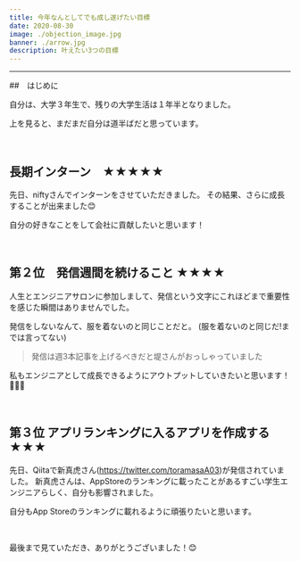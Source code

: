 ```yaml
---
title: 今年なんとしてでも成し遂げたい目標
date: 2020-08-30
image: ./objection_image.jpg
banner: ./arrow.jpg
description: 叶えたい3つの目標
---
```




---

##　はじめに

自分は、大学３年生で、残りの大学生活は１年半となりました。

上を見ると、まだまだ自分は道半ばだと思っています。

<br/>

## 長期インターン　★★★★★

先日、niftyさんでインターンをさせていただきました。
その結果、さらに成長することが出来ました😊

自分の好きなことをして会社に貢献したいと思います！

<br/>

## 第２位　発信週間を続けること ★★★★


人生とエンジニアサロンに参加しまして、発信という文字にこれほどまで重要性を感じた瞬間はありませんでした。

発信をしないなんて、服を着ないのと同じことだと。
(服を着ないのと同じだ!までは言ってない)


> 発信は週3本記事を上げるべきだと堤さんがおっしゃっていました

私もエンジニアとして成長できるようにアウトプットしていきたいと思います！🧑🏻‍💻


<br/>

## 第３位 アプリランキングに入るアプリを作成する　★★★


先日、Qiitaで新真虎さん(https://twitter.com/toramasaA03)が発信されていました。
新真虎さんは、AppStoreのランキングに載ったことがあるすごい学生エンジニアらしく、自分も影響されました。


自分もApp Storeのランキングに載れるように頑張りたいと思います。

<br/>

最後まで見ていただき、ありがとうございました！😊
